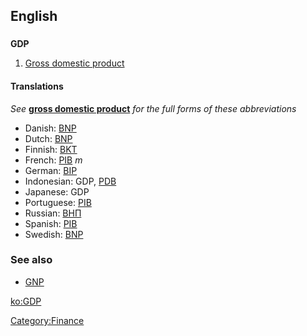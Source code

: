 ==English==
==={{initialism}}===
'''GDP'''

#[[Gross domestic product]]

====Translations====
''See'' '''[[gross domestic product]]''' ''for the full forms of these abbreviations''

*Danish: [[BNP]]
*Dutch: [[BNP]]
*Finnish: [[BKT]]
*French: [[PIB]] ''m''
*German: [[BIP]]
*Indonesian: GDP, [[PDB]]
*Japanese: GDP
*Portuguese: [[PIB]]
*Russian: [[ВНП]]
*Spanish: [[PIB]]
*Swedish: [[BNP]]

===See also===
*[[GNP]]

[[ko:GDP]]
[[Category:Finance]]